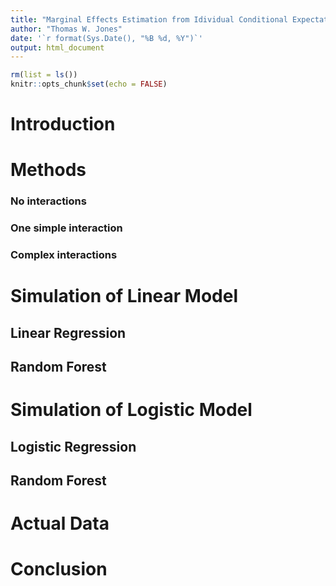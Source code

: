 ```yaml
---
title: "Marginal Effects Estimation from Idividual Conditional Expectation"
author: "Thomas W. Jones"
date: '`r format(Sys.Date(), "%B %d, %Y")`'
output: html_document
---
```


```r
rm(list = ls())
knitr::opts_chunk$set(echo = FALSE)
```

# Introduction

# Methods

### No interactions

### One simple interaction

### Complex interactions

# Simulation of Linear Model

## Linear Regression

## Random Forest

# Simulation of Logistic Model

## Logistic Regression

## Random Forest

# Actual Data

# Conclusion